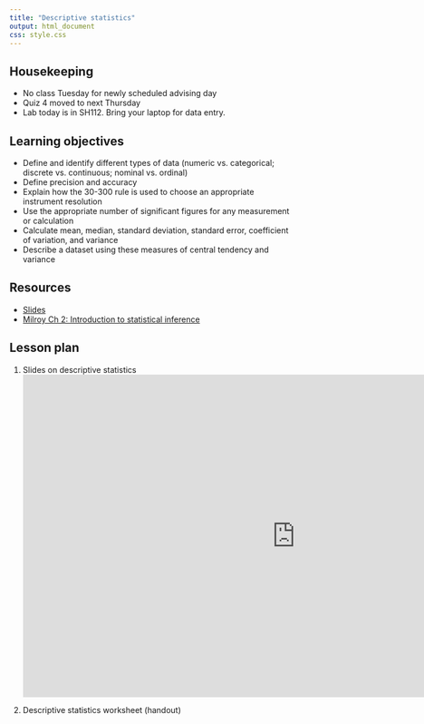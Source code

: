 ```yaml
---
title: "Descriptive statistics"
output: html_document
css: style.css
---
```

## Housekeeping

* No class Tuesday for newly scheduled advising day 
* Quiz 4 moved to next Thursday 
* Lab today is in SH112. Bring your laptop for data entry.

## Learning objectives

* Define and identify different types of data (numeric vs. categorical; discrete vs. continuous; nominal vs. ordinal)
* Define precision and accuracy
* Explain how the 30-300 rule is used to choose an appropriate instrument resolution 
* Use the appropriate number of significant figures for any measurement or calculation
* Calculate mean, median, standard deviation, standard error, coefficient of variation, and variance
* Describe a dataset using these measures of central tendency and variance 

## Resources

* [Slides](https://docs.google.com/presentation/d/1pEyAL5JvWsQcoy_OE9XMlwpdWIZrSwjjlSG4ZR3CSAs)
* [Milroy Ch 2: Introduction to statistical inference](https://mrne392.github.io/lesson-plans/readings/Milroy_Ch2.pdf)

## Lesson plan

1. Slides on descriptive statistics
<iframe src="https://docs.google.com/presentation/d/1pEyAL5JvWsQcoy_OE9XMlwpdWIZrSwjjlSG4ZR3CSAs/embed?start=false&loop=false&delayms=3000" frameborder="0" width="960" height="569" allowfullscreen="true" mozallowfullscreen="true" webkitallowfullscreen="true" data-external="1"></iframe>
    
2. Descriptive statistics worksheet (handout)   
    
